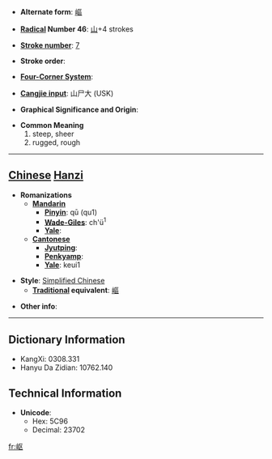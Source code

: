 * '''Alternate form''': [[嶇]]

* '''[[Wiktionary:Chinese radical index| Radical]] Number 46''': [[Wiktionary:Chinese radical index 山|山]]+4 strokes

* '''[[Wiktionary:Chinese total strokes index|Stroke number]]''': [[Wiktionary:Chinese total strokes index 7|7]]

* '''Stroke order''': 

* '''[[Wiktionary:Chinese four corner index|Four-Corner System]]''': 

* '''[[Wiktionary:Chinese Cangjie index|Cangjie input]]''': 山尸大 (USK)

* '''Graphical Significance and Origin''': 

* '''Common Meaning'''
*#steep, sheer
*# rugged, rough


----

== [[Chinese]] [[Hanzi]] ==

* '''Romanizations'''
** '''[[Mandarin]]'''
*** '''[[Pinyin]]''': qū (qu1)
*** '''[[Wade-Giles]]''': ch'ü<sup>1</sup>
*** '''[[Yale]]''': 
** '''[[Cantonese]]'''
*** '''[[Jyutping]]''':
*** '''[[Penkyamp]]''': 
*** '''[[Yale]]''': keui1

* '''Style''': [[Simplified Chinese]] 
** '''[[Traditional Chinese|Traditional]] equivalent''': [[嶇]]

* '''Other info''': 

----

== Dictionary Information ==

* KangXi: 0308.331
* Hanyu Da Zidian: 10762.140

== Technical Information ==

* '''Unicode''':
** Hex: 5C96
** Decimal: 23702

[[fr:岖]]